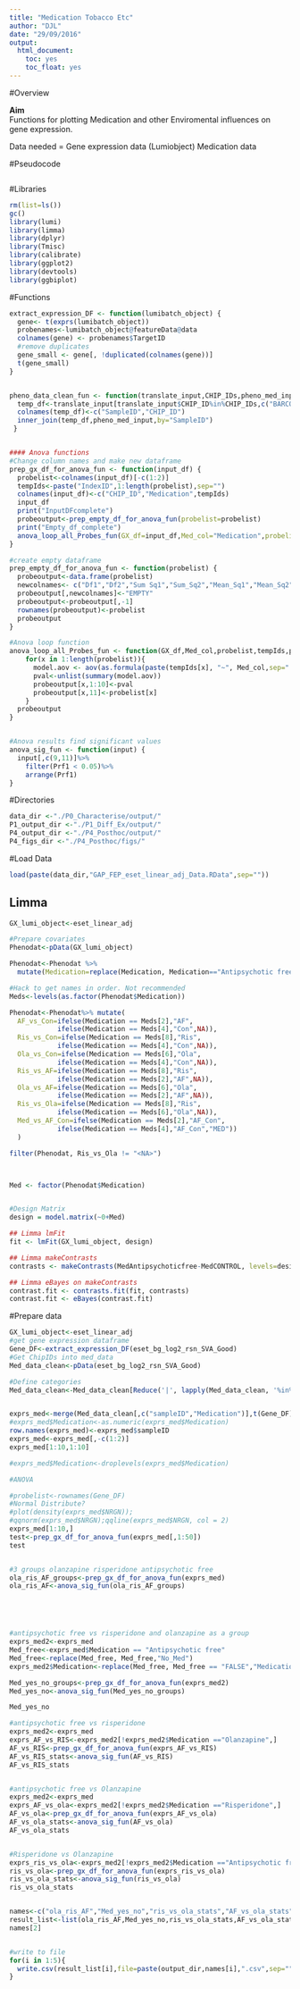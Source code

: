 ```yaml
---
title: "Medication Tobacco Etc"
author: "DJL"
date: "29/09/2016"
output: 
  html_document:
    toc: yes
    toc_float: yes
---
```

#Overview

**Aim**  
Functions for plotting Medication and other Enviromental influences on gene expression.

Data needed = 
Gene expression data (Lumiobject)
Medication data

#Pseudocode

```r





```


#Libraries
```r
rm(list=ls())
gc()
library(lumi)
library(limma)
library(dplyr)
library(Tmisc)
library(calibrate)
library(ggplot2)
library(devtools)
library(ggbiplot)

```

#Functions
```r

extract_expression_DF <- function(lumibatch_object) {
  gene<- t(exprs(lumibatch_object))
  probenames<-lumibatch_object@featureData@data
  colnames(gene) <- probenames$TargetID
  #remove duplicates
  gene_small <- gene[, !duplicated(colnames(gene))]
  t(gene_small)   
}


pheno_data_clean_fun <- function(translate_input,CHIP_IDs,pheno_med_input) {
  temp_df<-translate_input[translate_input$CHIP_ID%in%CHIP_IDs,c("BARCODE","CHIP_ID")]
  colnames(temp_df)<-c("SampleID","CHIP_ID")
  inner_join(temp_df,pheno_med_input,by="SampleID")
 }


#### Anova functions
#Change column names and make new dataframe
prep_gx_df_for_anova_fun <- function(input_df) {
  probelist<-colnames(input_df)[-c(1:2)]
  tempIds<-paste("IndexID",1:length(probelist),sep="")
  colnames(input_df)<-c("CHIP_ID","Medication",tempIds)
  input_df
  print("InputDFcomplete")
  probeoutput<-prep_empty_df_for_anova_fun(probelist=probelist)
  print("Empty_df_complete")
  anova_loop_all_Probes_fun(GX_df=input_df,Med_col="Medication",probelist=probelist,tempIds=tempIds,probeoutput=probeoutput)  
}

#create empty dataframe
prep_empty_df_for_anova_fun <- function(probelist) {
  probeoutput<-data.frame(probelist)
  newcolnames<- c("Df1","Df2","Sum Sq1","Sum_Sq2","Mean_Sq1","Mean_Sq2","F_value1","F_value2","Prf1","Prf2","probe_check")
  probeoutput[,newcolnames]<-"EMPTY"
  probeoutput<-probeoutput[,-1]
  rownames(probeoutput)<-probelist
  probeoutput
}

#Anova loop function
anova_loop_all_Probes_fun <- function(GX_df,Med_col,probelist,tempIds,probeoutput) {
    for(x in 1:length(probelist)){
      model.aov <- aov(as.formula(paste(tempIds[x], "~", Med_col,sep=" ")), data = GX_df) 
      pval<-unlist(summary(model.aov))
      probeoutput[x,1:10]<-pval
      probeoutput[x,11]<-probelist[x]
    }
  probeoutput
}


#Anova results find significant values
anova_sig_fun <- function(input) {
  input[,c(9,11)]%>%
    filter(Prf1 < 0.05)%>%
    arrange(Prf1)
}


```



#Directories
```r

data_dir <-"./P0_Characterise/output/"
P1_output_dir <-"./P1_Diff_Ex/output/"
P4_output_dir <-"./P4_Posthoc/output/"
P4_figs_dir <-"./P4_Posthoc/figs/"

```

#Load Data
```r
load(paste(data_dir,"GAP_FEP_eset_linear_adj_Data.RData",sep=""))

```




## Limma
```r

GX_lumi_object<-eset_linear_adj

#Prepare covariates
Phenodat<-pData(GX_lumi_object)

Phenodat<-Phenodat %>%
  mutate(Medication=replace(Medication, Medication=="Antipsychotic free", "Antipsychotic_free"))

#Hack to get names in order. Not recommended
Meds<-levels(as.factor(Phenodat$Medication))

Phenodat<-Phenodat%>% mutate(
  AF_vs_Con=ifelse(Medication == Meds[2],"AF",
            ifelse(Medication == Meds[4],"Con",NA)),
  Ris_vs_Con=ifelse(Medication == Meds[8],"Ris",
            ifelse(Medication == Meds[4],"Con",NA)),
  Ola_vs_Con=ifelse(Medication == Meds[6],"Ola",
            ifelse(Medication == Meds[4],"Con",NA)),
  Ris_vs_AF=ifelse(Medication == Meds[8],"Ris",
            ifelse(Medication == Meds[2],"AF",NA)),
  Ola_vs_AF=ifelse(Medication == Meds[6],"Ola",
            ifelse(Medication == Meds[2],"AF",NA)),
  Ris_vs_Ola=ifelse(Medication == Meds[8],"Ris",
            ifelse(Medication == Meds[6],"Ola",NA)),
  Med_vs_AF_Con=ifelse(Medication == Meds[2],"AF_Con",
            ifelse(Medication == Meds[4],"AF_Con","MED"))
  )

filter(Phenodat, Ris_vs_Ola != "<NA>")



Med <- factor(Phenodat$Medication)


#Design Matrix
design = model.matrix(~0+Med)  

## Limma lmFit
fit <- lmFit(GX_lumi_object, design)

## Limma makeContrasts 
contrasts <- makeContrasts(MedAntipsychoticfree-MedCONTROL, levels=design)

## Limma eBayes on makeContrasts
contrast.fit <- contrasts.fit(fit, contrasts)
contrast.fit <- eBayes(contrast.fit)

```

#Prepare data
```r


GX_lumi_object<-eset_linear_adj
#get gene expression dataframe
Gene_DF<-extract_expression_DF(eset_bg_log2_rsn_SVA_Good)
#Get ChipIDs into med_data
Med_data_clean<-pData(eset_bg_log2_rsn_SVA_Good)

#Define categories
Med_data_clean<-Med_data_clean[Reduce('|', lapply(Med_data_clean, '%in%', c("Antipsychotic free","Risperidone","Olanzapine"))),]


exprs_med<-merge(Med_data_clean[,c("sampleID","Medication")],t(Gene_DF),by="row.names")
#exprs_med$Medication<-as.numeric(exprs_med$Medication)
row.names(exprs_med)<-exprs_med$sampleID
exprs_med<-exprs_med[,-c(1:2)]
exprs_med[1:10,1:10]

#exprs_med$Medication<-droplevels(exprs_med$Medication)

#ANOVA

#probelist<-rownames(Gene_DF)
#Normal Distribute?
#plot(density(exprs_med$NRGN));
#qqnorm(exprs_med$NRGN);qqline(exprs_med$NRGN, col = 2)
exprs_med[1:10,]
test<-prep_gx_df_for_anova_fun(exprs_med[,1:50])
test


#3 groups olanzapine risperidone antipsychotic free
ola_ris_AF_groups<-prep_gx_df_for_anova_fun(exprs_med)
ola_ris_AF<-anova_sig_fun(ola_ris_AF_groups)





#antipsychotic free vs risperidone and olanzapine as a group
exprs_med2<-exprs_med
Med_free<-exprs_med$Medication == "Antipsychotic free"
Med_free<-replace(Med_free, Med_free,"No_Med")
exprs_med2$Medication<-replace(Med_free, Med_free == "FALSE","Medication")

Med_yes_no_groups<-prep_gx_df_for_anova_fun(exprs_med2)
Med_yes_no<-anova_sig_fun(Med_yes_no_groups)

Med_yes_no

#antipsychotic free vs risperidone 
exprs_med2<-exprs_med
exprs_AF_vs_RIS<-exprs_med2[!exprs_med2$Medication =="Olanzapine",]
AF_vs_RIS<-prep_gx_df_for_anova_fun(exprs_AF_vs_RIS)
AF_vs_RIS_stats<-anova_sig_fun(AF_vs_RIS)
AF_vs_RIS_stats


#antipsychotic free vs Olanzapine
exprs_med2<-exprs_med
exprs_AF_vs_ola<-exprs_med2[!exprs_med2$Medication =="Risperidone",]
AF_vs_ola<-prep_gx_df_for_anova_fun(exprs_AF_vs_ola)
AF_vs_ola_stats<-anova_sig_fun(AF_vs_ola)
AF_vs_ola_stats


#Risperidone vs Olanzapine
exprs_ris_vs_ola<-exprs_med2[!exprs_med2$Medication =="Antipsychotic free",]
ris_vs_ola<-prep_gx_df_for_anova_fun(exprs_ris_vs_ola)
ris_vs_ola_stats<-anova_sig_fun(ris_vs_ola)
ris_vs_ola_stats


names<-c("ola_ris_AF","Med_yes_no","ris_vs_ola_stats","AF_vs_ola_stats","AF_vs_RIS_stats")
result_list<-list(ola_ris_AF,Med_yes_no,ris_vs_ola_stats,AF_vs_ola_stats,AF_vs_RIS_stats)
names[2]


#write to file
for(i in 1:5){
  write.csv(result_list[i],file=paste(output_dir,names[i],".csv",sep=""))
}


```










